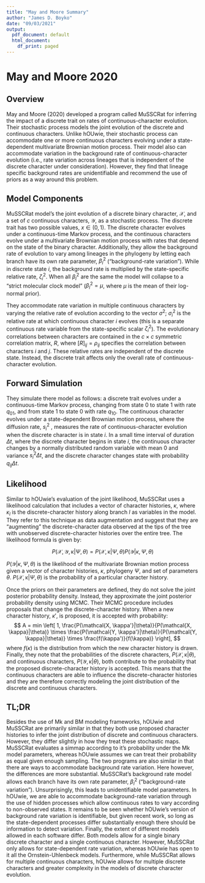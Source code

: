 ```yaml
---
title: "May and Moore Summary"
author: "James D. Boyko"
date: "09/03/2021"
output:
  pdf_document: default
  html_document:
    df_print: paged
---
```


# May and Moore 2020


## Overview
May and Moore (2020) developed a program called MuSSCRat for inferring the impact of a discrete trait on rates of continuous-character evolution. Their stochastic process models the joint evolution of the discrete and continuous characters. Unlike hOUwie, their stochastic process can accommodate one or more continuous characters evolving under a state-dependent multivariate Brownian motion process. Their model also can accommodate variation in the background rate of continuous-character evolution (i.e., rate variation across lineages that is independent of the discrete character under consideration). However, they find that lineage specific background rates are unidentifiable and recommend the use of priors as a way around this problem.

## Model Components

MuSSCRat model's the joint evolution of a discrete binary character, $\mathcal X$, and a set of $c$ continuous characters, $\mathcal Y$, as a stochastic process. The discrete trait has two possible values, $x \in (0,1)$. The discrete character evolves under a continuous-time Markov process, and the continuous characters evolve under a multivariate Brownian motion process with rates that depend on the state of the binary character. Additionally, they allow the background rate of evolution to vary among lineages in the phylogeny by letting each branch have its own rate parameter, $\beta^2_l$ ("background-rate variation"). While in discrete state $i$, the background rate is multiplied by the state-specific relative rate, $\zeta^2_i$. When all $\beta^2_l$ are the same the model will collapse to a "strict molecular clock model" ($\beta^2_l=\mu$, where $\mu$ is the mean of their log-normal prior). 

They accommodate rate variation in multiple continuous characters by varying the relative rate of evolution according to the vector $\sigma^2$; $\sigma^2_i$ is the relative rate at which continuous character $i$ evolves (this is a separate continuous rate variable from the state-specific scalar $\zeta^2_i$). The evolutionary correlations between characters are contained in the $c \times c$ symmetric correlation matrix, $R$, where $[R]_{ij} = \rho_{ij}$ specifies the correlation between characters $i$ and $j$. These relative rates are independent of the discrete state. Instead, the discrete trait affects only the overall rate of continuous-character evolution.

## Forward Simulation

They simulate there model as follows: a discrete trait evolves under a continuous-time Markov process, changing from state 0 to state 1 with rate $q_{01}$, and from state 1 to state 0 with rate $q_{10}$. The continuous character evolves under a state-dependent Brownian motion process, where the diffusion rate, $s^2_i$ , measures the rate of continuous-character evolution when the discrete character is in state $i$. In a small time interval of duration $\Delta t$, where the discrete character begins in state $i$, the continuous character changes by a normally distributed random variable with mean 0 and variance $s^2_i \Delta t$, and the discrete character changes state with probability $q_{ij} \Delta t$. 

## Likelihood

Similar to hOUwie's evaluation of the joint likelihood, MuSSCRat uses a likelihood calculation that includes a vector of character histories, $\kappa$, where $\kappa_l$ is the discrete-character history along branch $l$ as variables in the model. They refer to this technique as data augmentation and suggest that they are "augmenting" the discrete-character data observed at the tips of the tree with unobserved discrete-character histories over the entire tree. The likelihood formula is given by:

$$
P(\mathcal {X, Y, \kappa} | \Psi, \theta) = P(\mathcal{X, \kappa}| \Psi, \theta)P(\mathcal{Y}|\kappa, \Psi, \theta)
$$

$P(\mathcal{Y}|\kappa, \Psi, \theta)$ is the likelihood of the multivariate Brownian motion process given a vector of character histories, $\kappa$, phylogeny $\Psi$, and set of parameters $\theta$. $P(\mathcal{X, \kappa}| \Psi, \theta)$ is the probability of a particular character history.  

Once the priors on their parameters are defined, they do not solve the joint posterior probability density. Instead, they approximate the joint posterior probability density using MCMC. Their MCMC procedure includes proposals that change the discrete-character history. When a new character history, $\kappa'$, is proposed, it is accepted with probability:
$$
A = min \left[
1, 
\frac{P(\mathcal{X, \kappa'}|\theta)}{P(\mathcal{X, \kappa}|\theta)} \times
\frac{P(\mathcal{Y, \kappa'}|\theta)}{P(\mathcal{Y, \kappa}|\theta)} \times
\frac{f(\kappa')}{f(\kappa)}
\right],
$$
where $f(\kappa)$ is the distribution from which the new character history is drawn. Finally, they note that the probabilities of the discrete characters, $P(\mathcal{X, \kappa}|\theta)$, and continuous characters, $P(\mathcal{Y, \kappa}|\theta)$, both contribute to the probability that the proposed discrete-character history is accepted. This means that the continuous characters are able to influence the discrete-character histories and they are therefore correctly modeling the joint distribution of the discrete and continuous characters.

## TL;DR

Besides the use of Mk and BM modeling frameworks, hOUwie and MuSSCRat are primarily similar in that they both use proposed character histories to infer the joint distribution of discrete and continuous characters. However, they differ slightly in how they treat these stochastic maps. MuSSCRat evaluates a simmap according to it's probability under the Mk model parameters, whereas hOUwie assumes we can treat their probability as equal given enough sampling. The two programs are also similar in that there are ways to accommodate background rate variation. Here however, the differences are more substantial. MuSSCRat's background rate model allows each branch have its own rate parameter, $\beta^2_l$ ("background-rate variation"). Unsurprisingly, this leads to unidentifiable model parameters. In hOUwie, we are able to accommodate background-rate variation through the use of hidden processes which allow continuous rates to vary according to non-observed states. It remains to be seen whether hOUwie's version of background rate variation is identifiable, but given recent work, so long as the state-dependent processes differ substantially enough there should be information to detect variation. Finally, the extent of different models allowed in each software differ. Both models allow for a single binary discrete character and a single continuous character. However, MuSSCRat only allows for state-dependent rate variation, whereas hOUwie has open to it all the Ornstein-Uhlenbeck models. Furthermore, while MuSSCRat allows for multiple continuous characters, hOUwie allows for multiple discrete characters and greater complexity in the models of discrete character evolution.

